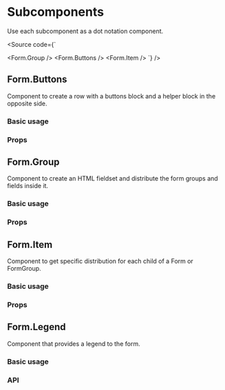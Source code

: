 

<Meta of={FormStories} />

<H1>Subcomponents</H1>

Use each subcomponent as a dot notation component.

<Source
  code={`

<Form.Group />
<Form.Buttons />
<Form.Item />
`} />

<H2>Form.Buttons</H2>

Component to create a row with a buttons block and a helper block in the opposite side.

<H3>Basic usage</H3>

<Canvas of={FormStories.Buttons} />

<H3>Props</H3>

<ArgTypes of={FormStories} />

<H2>Form.Group</H2>

Component to create an HTML fieldset and distribute the form groups and fields inside it.

<H3>Basic usage</H3>

<Canvas of={GroupStories.Group} />

<H3>Props</H3>

<ArgTypes of={GroupStories} />

<H2>Form.Item</H2>

Component to get specific distribution for each child of a Form or FormGroup.

<H3>Basic usage</H3>

<Canvas of={ItemStories.Item} />

<H3>Props</H3>

<ArgTypes of={ItemStories} />

## Form.Legend

Component that provides a legend to the form.

### Basic usage

<Canvas of={LegendStories.Legend} />

### API

<ArgTypes of={LegendStories} />
